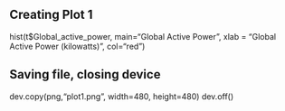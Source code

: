 ## Creating Plot 1

hist(t$Global_active_power, main="Global Active Power", xlab = "Global Active Power (kilowatts)", col="red")

## Saving file, closing device

dev.copy(png,"plot1.png", width=480, height=480)
dev.off()